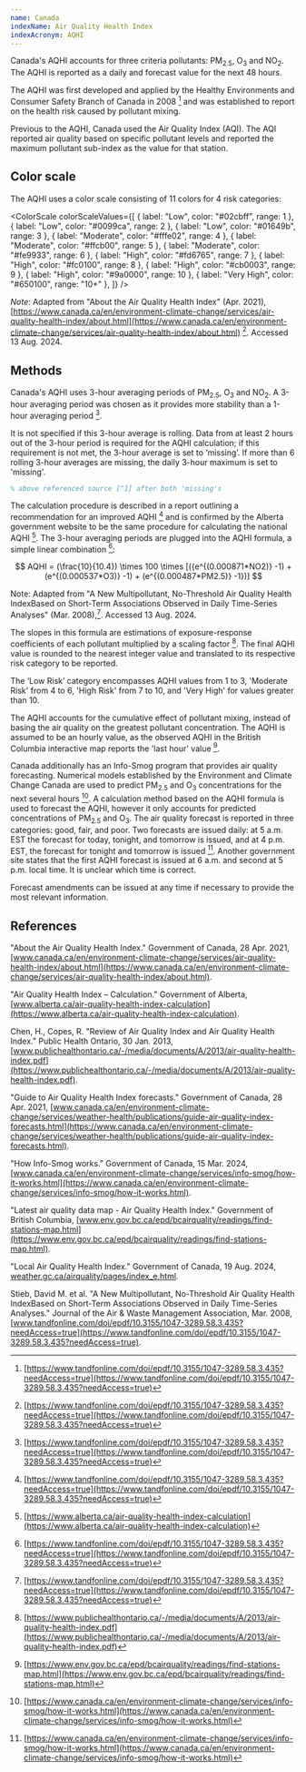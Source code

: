 ```yaml
---
name: Canada
indexName: Air Quality Health Index
indexAcronym: AQHI
---
```



Canada's AQHI accounts for three criteria pollutants: PM<sub>2.5</sub>, O<sub>3</sub> and NO<sub>2</sub>. The AQHI is reported as a daily and forecast value for the next 48 hours.

The AQHI was first developed and applied by the Healthy Environments and Consumer Safety Branch of Canada in 2008 [^1] and was established to report on the health risk caused by pollutant mixing.

Previous to the AQHI, Canada used the Air Quality Index (AQI). The AQI reported air quality based on specific pollutant levels and reported the maximum pollutant sub-index as the value for that station.

## Color scale

The AQHI uses a color scale consisting of 11 colors for 4 risk categories:

<ColorScale
  colorScaleValues={[
    { label: "Low", color: "#02cbff", range: 1 },
    { label: "Low", color: "#0099ca", range: 2 },
    { label: "Low", color: "#01649b", range: 3 },
    { label: "Moderate", color: "#fffe02", range: 4 },
    { label: "Moderate", color: "#ffcb00", range: 5 },
    { label: "Moderate", color: "#fe9933", range: 6 },
    { label: "High", color: "#fd6765", range: 7 },
    { label: "High", color: "#fc0100", range: 8 },
    { label: "High", color: "#cb0003", range: 9 },
    { label: "High", color: "#9a0000", range: 10 },
    { label: "Very High", color: "#650100", range: "10+" },
  ]}
/>

_Note_: Adapted from "About the Air Quality Health Index" (Apr. 2021), [https://www.canada.ca/en/environment-climate-change/services/air-quality-health-index/about.html](https://www.canada.ca/en/environment-climate-change/services/air-quality-health-index/about.html) [^1]. Accessed 13 Aug. 2024.

## Methods

Canada's AQHI uses 3-hour averaging periods of PM<sub>2.5</sub>, O<sub>3</sub> and NO<sub>2</sub>. A 3-hour averaging period was chosen as it provides more stability than a 1-hour averaging period [^1].

<Admonition type="note">
  It is not specified if this 3-hour average is rolling. Data from at least 2
  hours out of the 3-hour period is required for the AQHI calculation; if this
  requirement is not met, the 3-hour average is set to ‘missing’. If more than 6
  rolling 3-hour averages are missing, the daily 3-hour maximum is set to
  'missing'.
</Admonition>

```tex
% above referenced source [^1] after both 'missing's
```

The calculation procedure is described in a report outlining a recommendation for an improved AQHI [^1] and is confirmed by the Alberta government website to be the same procedure for calculating the national AQHI [^5].
The 3-hour averaging periods are plugged into the AQHI formula, a simple linear combination [^1]:

$$
AQHI = (\frac{10}{10.4}) \times 100 \times [({e^{(0.000871*NO2)} -1) + (e^{(0.000537*O3)} -1) + (e^{(0.000487*PM2.5)} -1})]
$$

Note: Adapted from "A New Multipollutant, No-Threshold Air Quality Health IndexBased on Short-Term Associations Observed in Daily Time-Series Analyses" (Mar. 2008),[^1]. Accessed 13 Aug. 2024.

The slopes in this formula are estimations of exposure-response coefficients of each pollutant multiplied by a scaling factor [^2]. The final AQHI value is rounded to the nearest integer value and translated to its respective risk category to be reported.

The ‘Low Risk’ category encompasses AQHI values from 1 to 3, 'Moderate Risk' from 4 to 6, 'High Risk' from 7 to 10, and 'Very High' for values greater than 10.

The AQHI accounts for the cumulative effect of pollutant mixing, instead of basing the air quality on the greatest pollutant concentration. The AQHI is assumed to be an hourly value, as the observed AQHI in the British Columbia interactive map reports the 'last hour' value [^6].

Canada additionally has an Info-Smog program that provides air quality forecasting. Numerical models established by the Environment and Climate Change Canada are used to predict PM<sub>2.5</sub> and O<sub>3</sub> concentrations for the next several hours [^3]. A calculation method based on the AQHI formula is used to forecast the AQHI, however it only accounts for predicted concentrations of PM<sub>2.5</sub> and O<sub>3</sub>. The air quality forecast is reported in three categories: good, fair, and poor. Two forecasts are issued daily: at 5 a.m. EST the forecast for today, tonight, and tomorrow is issued, and at 4 p.m. EST, the forecast for tonight and tomorrow is issued [^3].
Another government site states that the first AQHI forecast is issued at 6 a.m. and second at 5 p.m. local time. It is unclear which time is correct.

Forecast amendments can be issued at any time if necessary to provide the most relevant information.

## References

[^1]: [https://www.tandfonline.com/doi/epdf/10.3155/1047-3289.58.3.435?needAccess=true](https://www.tandfonline.com/doi/epdf/10.3155/1047-3289.58.3.435?needAccess=true)
[^2]: [https://www.publichealthontario.ca/-/media/documents/A/2013/air-quality-health-index.pdf](https://www.publichealthontario.ca/-/media/documents/A/2013/air-quality-health-index.pdf)
[^3]: [https://www.canada.ca/en/environment-climate-change/services/info-smog/how-it-works.html](https://www.canada.ca/en/environment-climate-change/services/info-smog/how-it-works.html)
[^4]: [https://www.canada.ca/en/environment-climate-change/services/weather-health/publications/guide-air-quality-index-forecasts.html](https://www.canada.ca/en/environment-climate-change/services/weather-health/publications/guide-air-quality-index-forecasts.html)
[^5]: [https://www.alberta.ca/air-quality-health-index-calculation](https://www.alberta.ca/air-quality-health-index-calculation)
[^6]: [https://www.env.gov.bc.ca/epd/bcairquality/readings/find-stations-map.html](https://www.env.gov.bc.ca/epd/bcairquality/readings/find-stations-map.html)

"About the Air Quality Health Index." Government of Canada, 28 Apr. 2021, [www.canada.ca/en/environment-climate-change/services/air-quality-health-index/about.html](https://www.canada.ca/en/environment-climate-change/services/air-quality-health-index/about.html).

"Air Quality Health Index – Calculation." Government of Alberta, [www.alberta.ca/air-quality-health-index-calculation](https://www.alberta.ca/air-quality-health-index-calculation).

Chen, H., Copes, R. "Review of Air Quality Index and Air Quality Health Index." Public Health Ontario, 30 Jan. 2013, [www.publichealthontario.ca/-/media/documents/A/2013/air-quality-health-index.pdf](https://www.publichealthontario.ca/-/media/documents/A/2013/air-quality-health-index.pdf).

"Guide to Air Quality Health Index forecasts." Government of Canada, 28 Apr. 2021, [www.canada.ca/en/environment-climate-change/services/weather-health/publications/guide-air-quality-index-forecasts.html](https://www.canada.ca/en/environment-climate-change/services/weather-health/publications/guide-air-quality-index-forecasts.html).

"How Info-Smog works." Government of Canada, 15 Mar. 2024, [www.canada.ca/en/environment-climate-change/services/info-smog/how-it-works.html](https://www.canada.ca/en/environment-climate-change/services/info-smog/how-it-works.html).

"Latest air quality data map - Air Quality Health Index." Government of British Columbia, [www.env.gov.bc.ca/epd/bcairquality/readings/find-stations-map.html](https://www.env.gov.bc.ca/epd/bcairquality/readings/find-stations-map.html).

"Local Air Quality Health Index." Government of Canada, 19 Aug. 2024, [weather.gc.ca/airquality/pages/index_e.html](https://weather.gc.ca/airquality/pages/index_e.html).

Stieb, David M. et al. "A New Multipollutant, No-Threshold Air Quality Health IndexBased on Short-Term Associations Observed in Daily Time-Series Analyses." Journal of the Air & Waste Management Association, Mar. 2008, [www.tandfonline.com/doi/epdf/10.3155/1047-3289.58.3.435?needAccess=true](https://www.tandfonline.com/doi/epdf/10.3155/1047-3289.58.3.435?needAccess=true).
